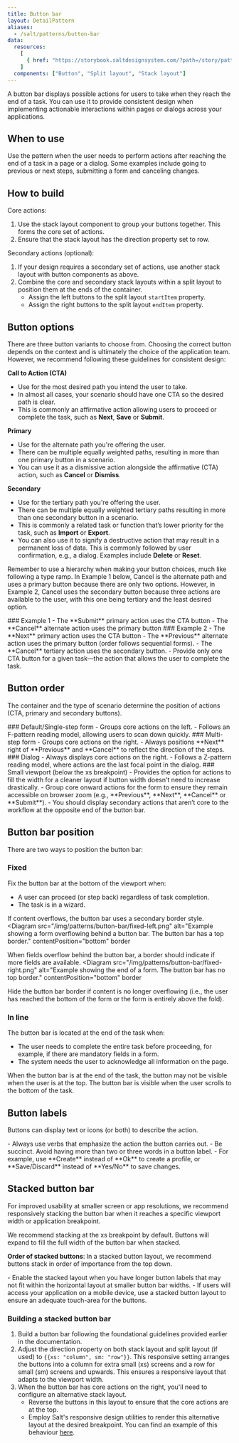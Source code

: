 ```yaml
---
title: Button bar
layout: DetailPattern
aliases:
  - /salt/patterns/button-bar
data:
  resources:
    [
      { href: "https://storybook.saltdesignsystem.com/?path=/story/patterns-button-bar--button-bar", label: "Examples" },
    ]
  components: ["Button", "Split layout", "Stack layout"]
---
```


A button bar displays possible actions for users to take when they reach the end of a task. You can use it to provide consistent design when implementing actionable interactions within pages or dialogs across your applications.

  <Diagram
    src="/img/patterns/button-bar/with-secondary.png"
    alt="Example button bar, with CTA to the left then primary, on the right side there are two secondary buttons"
    contentPosition="top"
    border
  />

## When to use

Use the pattern when the user needs to perform actions after reaching the end of a task in a page or a dialog. Some examples include going to previous or next steps, submitting a form and canceling changes.

## How to build

Core actions:
1. Use the stack layout component to group your buttons together. This forms the core set of actions. 
2. Ensure that the stack layout has the direction property set to row.

Secondary actions (optional):
1. If your design requires a secondary set of actions, use another stack layout with button components as above.
2. Combine the core and secondary stack layouts within a split layout to position them at the ends of the container.
    - Assign the left buttons to the split layout `startItem` property. 
    - Assign the right buttons to the split layout `endItem` property. 

  <Diagram
    src="/img/patterns/button-bar/how-to-build.png"
    alt="Example button bar, with CTA to the left then primary, on the right side there are two secondary buttons"
    contentPosition="top"
    border
  />

## Button options 

There are three button variants to choose from. Choosing the correct button depends on the context and is ultimately the choice of the application team. However, we recommend following these guidelines for consistent design:

**Call to Action (CTA)**
- Use for the most desired path you intend the user to take.
- In almost all cases, your scenario should have one CTA so the desired path is clear.
- This is commonly an affirmative action allowing users to proceed or complete the task, such as **Next**, **Save** or **Submit**.

**Primary**
- Use for the alternate path you're offering the user.
- There can be multiple equally weighted paths, resulting in more than one primary button in a scenario.
- You can use it as a dismissive action alongside the affirmative (CTA) action, such as **Cancel** or **Dismiss**.

**Secondary**
- Use for the tertiary path you're offering the user.
- There can be multiple equally weighted tertiary paths resulting in more than one secondary button in a scenario.
- This is commonly a related task or function that’s lower priority for the task, such as **Import** or **Export**.
- You can also use it to signify a destructive action that may result in a permanent loss of data. This is commonly followed by user confirmation, e.g., a dialog. Examples include **Delete** or **Reset**.

Remember to use a hierarchy when making your button choices, much like following a type ramp. In Example 1 below, Cancel is the alternate path and uses a primary button because there are only two options. However, in Example 2, Cancel uses the secondary button because three actions are available to the user, with this one being tertiary and the least desired option.

<Diagrams>
  <Diagram
    src="/img/patterns/button-bar/ex-1.png"
    alt="Example showing button bar with submit button on left as CTA, and cancel as primary to the right of submit"
    contentPosition="top"
  >
    ### Example 1
    - The **Submit** primary action uses the CTA button
    - The **Cancel** alternate action uses the primary button
    </Diagram>
  <Diagram
    src="/img/patterns/button-bar/ex-2.png"
    alt="Example showing button bar with next button on right as CTA, previous as primary to the left of next, and cancel as secondary to the left of cancel"
    contentPosition="top"
  >
    ### Example 2
    - The **Next** primary action uses the CTA button
    - The **Previous** alternate action uses the primary button (order follows sequential forms).
    - The **Cancel** tertiary action uses the secondary button.
  </Diagram>
</Diagrams>

<ExampleContainer type="positive" customPillText="Best practices">
  - Provide only one CTA button for a given task—the action that allows the user to complete the task.
</ExampleContainer>

## Button order

The container and the type of scenario determine the position of actions (CTA, primary and secondary buttons).

<Diagrams>
  <Diagram
    src="/img/patterns/button-bar/default-order.png"
    alt="Example showing default button bar order, submit CTA on the left and cancel primary to the right of submit"
    contentPosition="top"
    border
  >
    ### Default/Single-step form
    - Groups core actions on the left.
    - Follows an F-pattern reading model, allowing users to scan down quickly.
  </Diagram>
  <Diagram
    src="/img/patterns/button-bar/multi-step-form.png"
    alt="Example showing form with button bar underneath and core actions on the right."
    contentPosition="top"
    border
  >
    ### Multi-step form
    - Groups core actions on the right.
    - Always positions **Next** right of **Previous** and **Cancel** to reflect the direction of the steps.
  </Diagram>
  <Diagram
    src="/img/patterns/button-bar/dialog.png"
    alt="Example showing a dialog with a form and button bar underneath. The core actions are on the right."
    contentPosition="bottom"
    border
  >
    ### Dialog
    - Always displays core actions on the right.
    - Follows a Z-pattern reading model, where actions are the last focal point in the dialog.
  </Diagram>
  <Diagram
    src="/img/patterns/button-bar/small-viewport.png"
    alt="Example showing a form with two buttons that fill the width."
    contentPosition="bottom"
    border
  >
    ### Small viewport (below the xs breakpoint)
    - Provides the option for actions to fill the width for a cleaner layout if button width doesn’t need to increase drastically.
  </Diagram>
</Diagrams>

<ExampleContainer type="positive" customPillText="Best practices">
  - Group core onward actions for the form to ensure they remain accessible on browser zoom (e.g., **Previous**, **Next**, **Cancel** or **Submit**).
  - You should display secondary actions that aren’t core to the workflow at the opposite end of the button bar.
</ExampleContainer>

## Button bar position

There are two ways to position the button bar:

### Fixed

Fix the button bar at the bottom of the viewport when:
- A user can proceed (or step back) regardless of task completion.
- The task is in a wizard.

If content overflows, the button bar uses a secondary border style.
<Diagrams>
  <Diagram
    src="/img/patterns/button-bar/fixed-left.png"
    alt="Example showing a form overflowing behind a button bar. The button bar has a top border."
    contentPosition="bottom"
    border
  >
  When fields overflow behind the button bar, a border should indicate if more fields are available. 
  </Diagram>
  <Diagram
    src="/img/patterns/button-bar/fixed-right.png"
    alt="Example showing the end of a form. The button bar has no top border."
    contentPosition="bottom"
    border
  >
  Hide the button bar border if content is no longer overflowing (i.e., the user has reached the bottom of the form or the form is entirely above the fold).
  </Diagram>
</Diagrams>

### In line

The button bar is located at the end of the task when:
- The user needs to complete the entire task before proceeding, for example, if there are mandatory fields in a form.
- The system needs the user to acknowledge all information on the page.

<Diagrams>
  <Diagram
    src="/img/patterns/button-bar/in-line-left.png"
    alt="Example showing an overflowing form."
    contentPosition="bottom"
    border
  >
  When the button bar is at the end of the task, the button may not be visible when the user is at the top.
  </Diagram>
  <Diagram
    src="/img/patterns/button-bar/in-line-right.png"
    alt="Example showing the bottom of a form with buttons."
    contentPosition="bottom"
    border
  >
  The button bar is visible when the user scrolls to the bottom of the task.
  </Diagram>
</Diagrams>

## Button labels

Buttons can display text or icons (or both) to describe the action. 

<ExampleContainer type="positive" customPillText="Best practices">
  - Always use verbs that emphasize the action the button carries out.
  - Be succinct. Avoid having more than two or three words in a button label.
  - For example, use **Create** instead of **Ok** to create a profile, or **Save/Discard** instead of **Yes/No** to save changes.
</ExampleContainer>

## Stacked button bar

For improved usability at smaller screen or app resolutions, we recommend responsively stacking the button bar when it reaches a specific viewport width or application breakpoint. 

We recommend stacking at the xs breakpoint by default. Buttons will expand to fill the full width of the button bar when stacked.

**Order of stacked buttons**: In a stacked button layout, we recommend buttons stack in order of importance from the top down.

  <Diagram
    src="/img/patterns/button-bar/stacked.png"
    alt="Example button bar, vertically stacked"
    contentPosition="top"
    border
  />

<ExampleContainer type="positive" customPillText="Best practices">
  - Enable the stacked layout when you have longer button labels that may not fit within the horizontal layout at smaller button bar widths.
  - If users will access your application on a mobile device, use a stacked button layout to ensure an adequate touch-area for the buttons.
</ExampleContainer>

### Building a stacked button bar

1. Build a button bar following the foundational guidelines provided earlier in the documentation.
2. Adjust the direction property on both stack layout and split layout (if used) to `{{xs: "column", sm: "row"}}`. This responsive setting arranges the buttons into a column for extra small (xs) screens and a row for small (sm) screens and upwards. This ensures a responsive layout that adapts to the viewport width.
3. When the button bar has core actions on the right, you'll need to configure an alternative stack layout.
    - Reverse the buttons in this layout to ensure that the core actions are at the top.
    - Employ Salt's responsive design utilities to render this alternative layout at the desired breakpoint. You can find an example of this behaviour [here](https://storybook.saltdesignsystem.com/?path=/story/patterns-button-bar--responsive-reverse).

  <Diagram
    src="/img/patterns/button-bar/build-stacked.png"
    alt="Diagram showing how to build a stacked button bar."
    contentPosition="top"
    border
  />
